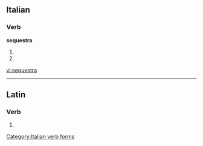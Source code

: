 ==Italian==

===Verb===
'''sequestra'''

# {{conjugation of|sequestrare||3|s|pres|ind|lang=it}}
# {{conjugation of|sequestrare||2|s|imp|lang=it}}

[[Category:Italian verb forms]]

[[vi:sequestra]]

----
==Latin==

===Verb===
{{la-verb-form|sequestrā}}

# {{conjugation of|sequestro|sequestrō|2|s|pres|act|imp|lang=la}}
{{rfc-auto}}